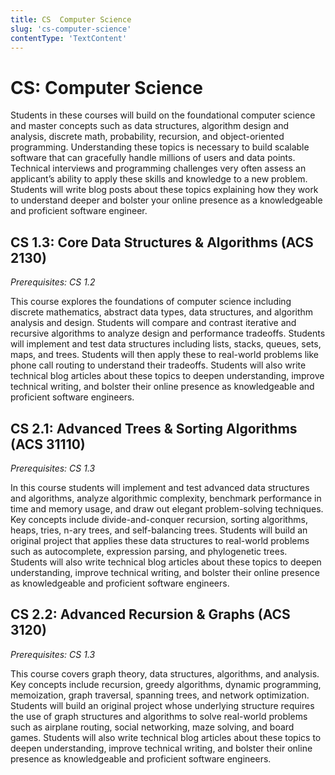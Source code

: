 ```yaml
---
title: CS  Computer Science
slug: 'cs-computer-science'
contentType: 'TextContent'
---
```


# CS: Computer Science

Students in these courses will build on the foundational computer science and master concepts such
as data structures, algorithm design and analysis, discrete math, probability, recursion, and
object-oriented programming. Understanding these topics is necessary to build scalable software that
can gracefully handle millions of users and data points. Technical interviews and programming
challenges very often assess an applicant’s ability to apply these skills and knowledge to a new
problem. Students will write blog posts about these topics explaining how they work to understand
deeper and bolster your online presence as a knowledgeable and proficient software engineer.

## CS 1.3: Core Data Structures & Algorithms (ACS 2130)

_Prerequisites: CS 1.2_

This course explores the foundations of computer science including discrete mathematics, abstract
data types, data structures, and algorithm analysis and design. Students will compare and contrast
iterative and recursive algorithms to analyze design and performance tradeoffs. Students will
implement and test data structures including lists, stacks, queues, sets, maps, and trees. Students
will then apply these to real-world problems like phone call routing to understand their tradeoffs.
Students will also write technical blog articles about these topics to deepen understanding, improve
technical writing, and bolster their online presence as knowledgeable and proficient software
engineers.

## CS 2.1: Advanced Trees & Sorting Algorithms (ACS 31110)

_Prerequisites: CS 1.3_

In this course students will implement and test advanced data structures and algorithms, analyze
algorithmic complexity, benchmark performance in time and memory usage, and draw out elegant
problem-solving techniques. Key concepts include divide-and-conquer recursion, sorting algorithms,
heaps, tries, n-ary trees, and self-balancing trees. Students will build an original project that
applies these data structures to real-world problems such as autocomplete, expression parsing, and
phylogenetic trees. Students will also write technical blog articles about these topics to deepen
understanding, improve technical writing, and bolster their online presence as knowledgeable and
proficient software engineers.

## CS 2.2: Advanced Recursion & Graphs (ACS 3120)

_Prerequisites: CS 1.3_

This course covers graph theory, data structures, algorithms, and analysis. Key concepts include
recursion, greedy algorithms, dynamic programming, memoization, graph traversal, spanning trees, and
network optimization. Students will build an original project whose underlying structure requires
the use of graph structures and algorithms to solve real-world problems such as airplane routing,
social networking, maze solving, and board games. Students will also write technical blog articles
about these topics to deepen understanding, improve technical writing, and bolster their online
presence as knowledgeable and proficient software engineers.
